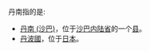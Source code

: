 丹南指的是:
*[[丹南_(沙巴)|丹南 (沙巴)]]，位于[[沙巴|沙巴]][[内陆省|内陆省]]的一个[[马来西亚县份|县]]。
*[[丹波國|丹波國]]，位于[[日本|日本]]。
{{消歧義|CAT=二字消歧义}}